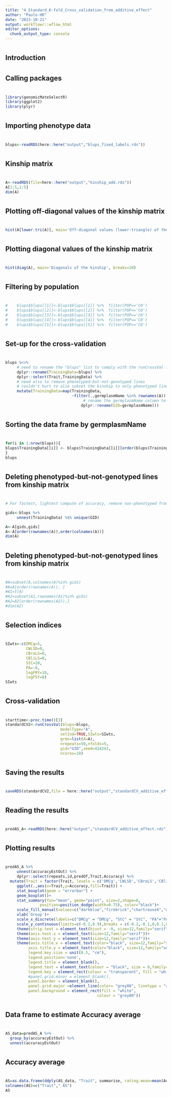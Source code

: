 ```yaml
---
title: "4_Standard_K-fold_Cross_validation_from_additive_effect"
author: "Paulo-HR"
date: "2023-10-21"
output: workflowr::wflow_html
editor_options:
  chunk_output_type: console
---
```


##################
#
## Introduction
#
##################


#######################
#
## Calling packages
#
#######################
```r
library(genomicMateSelectR)
library(ggplot2)
library(plyr)
```


##############################
#
## Importing phenotype data
#
###############################
```r
blups<-readRDS(here::here("output","blups_fixed_labels.rds"))
```


####################
#
## Kinship matrix
#
####################
```r
A<-readRDS(file=here::here("output","kinship_add.rds"))
A[1:5,1:5]
dim(A)
```

########################################################
#
## Plotting off-diagonal values of the kinship matrix
#
########################################################
```r
hist(A[lower.tri(A)], main='Off-diagonal values (lower-triangle) of the kinship matrix')
```


#####################################################
#
## Plotting diagonal values of the kinship matrix
#
#####################################################
```r
hist(diag(A), main='Diagonals of the kinship', breaks=20)
```


############################
#
## Filtering by population
#
############################
```r
#    blups$blups[[1]]<-blups$blups[[1]] %>%  filter(POP=='C0')
#    blups$blups[[2]]<-blups$blups[[2]] %>%  filter(POP=='C0')
#    blups$blups[[3]]<-blups$blups[[3]] %>%  filter(POP=='C0')
#    blups$blups[[4]]<-blups$blups[[4]] %>%  filter(POP=='C0')
#    blups$blups[[5]]<-blups$blups[[5]] %>%  filter(POP=='C0')
```

#####################################
#
## Set-up for the cross-validation
#
#####################################
```r
blups %<>% 
     # need to rename the "blups" list to comply with the runCrossVal function
     dplyr::rename(TrainingData=blups) %>% 
     dplyr::select(Trait,TrainingData) %>% 
     # need also to remove phenotyped-but-not-genotyped lines
     # couldn't hurt to also subset the kinship to only phenotyped lines... would save RAM
     mutate(TrainingData=map(TrainingData,
                             ~filter(.,germplasmName %in% rownames(A)) %>% 
                                  # rename the germplasmName column to GID
                                 dplyr::rename(GID=germplasmName)))
```

############################################
#
## Sorting the data frame by germplasmName
#
############################################
```r
for(i in 1:nrow(blups)){
blups$TrainingData[[i]] <- blups$TrainingData[[i]][order(blups$TrainingData[[i]]$GID),]
}
blups
```

#####################################################################
#
## Deleting phenotyped-but-not-genotyped lines from kinship matrix
#
#####################################################################
```r
# For fastest, lightest compute of accuracy, remove non-phenotyped from kinship

gids<-blups %>% 
     unnest(TrainingData) %$% unique(GID)

A<-A[gids,gids]
A<-A[order(rownames(A)),order(colnames(A))]
dim(A)
```

#####################################################################
#
## Deleting phenotyped-but-not-genotyped lines from kinship matrix
#
#####################################################################
```r
#A=subset(A,colnames(A)%in% gids)
#A=A[order(rownames(A)), ]
#A1=t(A)
#A2=subset(A1,rownames(A1)%in% gids)
#A2=A2[order(rownames(A2)),]
#dim(A2)
```

#######################
#
## Selection indices
#
#######################
```r
SIwts<-c(DMCg=5,
         CWLSD=0,
         CBroLS=0,
         CBliLS=0,
         StC=10,
         PA=-8,
         logFRY=10,
         logFSY=8)
SIwts
```


########################
#
## Cross-validation
#
########################
```r
starttime<-proc.time()[3]
standardCV2<-runCrossVal(blups=blups,
                        modelType="A",
                        selInd=TRUE,SIwts=SIwts,
                        grms=list(A=A),
                        nrepeats=50,nfolds=5,
                        gid="GID",seed=424242,
                        ncores=18)
```


#######################
#
## Saving the results
#
#######################
```r
saveRDS(standardCV2,file = here::here("output","standardCV_additive_effect.rds"))
```


############################
#
## Reading the results
#
############################
```r
predAS_A<-readRDS(here::here("output","standardCV_additive_effect.rds"))
```

######################
#
## Plotting results
#
######################
```r
predAS_A %>% 
     unnest(accuracyEstOut) %>% 
     dplyr::select(repeats,id,predOf,Trait,Accuracy) %>% 
  mutate(Trait = factor(Trait, levels = c('DMCg','CWLSD','CBroLS','CBliLS','StC', 'PA', 'logFRY','logFSY','SELIND'))) %>% 
     ggplot(.,aes(x=Trait,y=Accuracy,fill=Trait)) + 
     stat_boxplot(geom = "errorbar") +
     geom_boxplot()+ 
     stat_summary(fun="mean", geom="point", size=2,shape=8,
               position=position_dodge(width=0.75), color="black")+ 
     scale_fill_manual(values=c("darkblue","firebrick","chartreuse4","darkturquoise","#E69F00","#FC4E07","mediumvioletred","#66CC99","#999999"))+
     xlab('Group')+
     scale_x_discrete(labels=c("DMCg" = "DMCg", "StC" = "StC", "PA"="PA", "logFRY"="FRY","logFSY"="FSY","SELIND"="SELIND"))+
     scale_y_continuous(limits=c(-0.2,0.9),breaks = c(-0.2,-0.1,0,0.1,0.2,0.3,0.4,0.5,0.6,0.7,0.8,0.9))+
     theme(strip.text = element_text(hjust = -0, size=12,family="serif",face="bold"))+
     theme(axis.text.x = element_text(size=12,family="serif"))+
     theme(axis.text.y = element_text(size=12,family="serif"))+
     theme(axis.title.x = element_text(color="black", size=12,family="serif",),
          axis.title.y = element_text(color="black", size=12,family="serif"),
          legend.key.size = unit(0.5, "cm"),
          legend.position='none',
          legend.title = element_blank(),
          legend.text = element_text(colour = "black", size = 8,family="serif", face="bold"),
          legend.key = element_rect(colour = "transparent", fill = "white"),
          #panel.grid.minor = element_blank(),
          panel.border = element_blank(),
          panel.grid.major =element_line(color= "grey80", linetype = "solid", linewidth = 0.4),
          panel.background = element_rect(fill = "white",
                                        colour = "grey80"))
```

##############################################
#
## Data frame to estimate Accuracy average
#
##############################################
```r
AS_data=predAS_A %>%
  group_by(accuracyEstOut) %>%
  unnest(accuracyEstOut)
```

######################
#
## Accuracy average
#
######################
```r
AS=as.data.frame(ddply(AS_data, "Trait", summarise, rating.mean=mean(Accuracy)))
colnames(AS)=c("Trait"," AS")
AS
```


